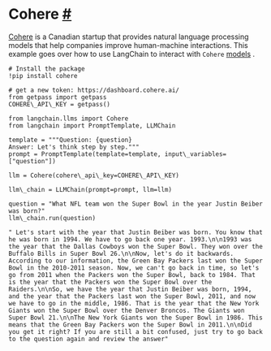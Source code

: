  Cohere
 [#](#cohere "Permalink to this headline")
===================================================
[Cohere](https://cohere.ai/about) 
 is a Canadian startup that provides natural language processing models that help companies improve human-machine interactions.
 This example goes over how to use LangChain to interact with
 `Cohere`
[models](https://docs.cohere.ai/docs/generation-card) 
 .
```
# Install the package
!pip install cohere
```
```
# get a new token: https://dashboard.cohere.ai/
from getpass import getpass
COHERE\_API\_KEY = getpass()
```
```
from langchain.llms import Cohere
from langchain import PromptTemplate, LLMChain
```
```
template = """Question: {question}
Answer: Let's think step by step."""
prompt = PromptTemplate(template=template, input\_variables=["question"])
```
```
llm = Cohere(cohere\_api\_key=COHERE\_API\_KEY)
```
```
llm\_chain = LLMChain(prompt=prompt, llm=llm)
```
```
question = "What NFL team won the Super Bowl in the year Justin Beiber was born?"
llm\_chain.run(question)
```
```
" Let's start with the year that Justin Beiber was born. You know that he was born in 1994. We have to go back one year. 1993.\n\n1993 was the year that the Dallas Cowboys won the Super Bowl. They won over the Buffalo Bills in Super Bowl 26.\n\nNow, let's do it backwards. According to our information, the Green Bay Packers last won the Super Bowl in the 2010-2011 season. Now, we can't go back in time, so let's go from 2011 when the Packers won the Super Bowl, back to 1984. That is the year that the Packers won the Super Bowl over the Raiders.\n\nSo, we have the year that Justin Beiber was born, 1994, and the year that the Packers last won the Super Bowl, 2011, and now we have to go in the middle, 1986. That is the year that the New York Giants won the Super Bowl over the Denver Broncos. The Giants won Super Bowl 21.\n\nThe New York Giants won the Super Bowl in 1986. This means that the Green Bay Packers won the Super Bowl in 2011.\n\nDid you get it right? If you are still a bit confused, just try to go back to the question again and review the answer"
```